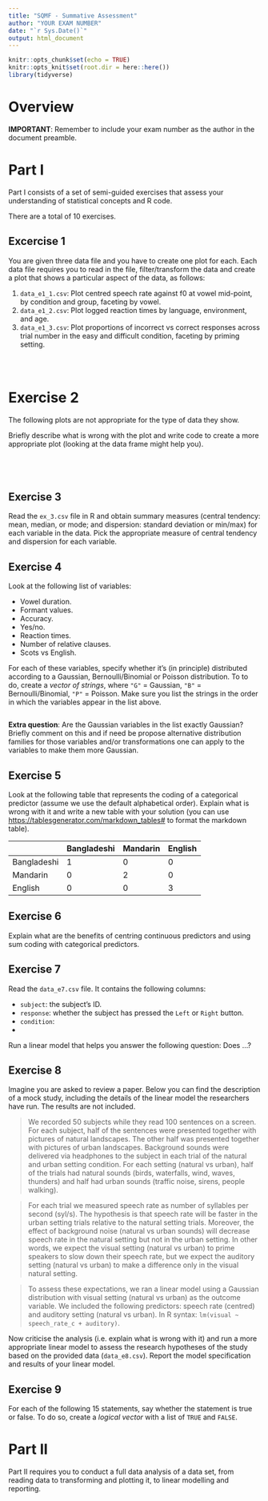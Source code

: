 ```yaml
---
title: "SQMF - Summative Assessment"
author: "YOUR EXAM NUMBER"
date: "`r Sys.Date()`"
output: html_document
---
```


```r
knitr::opts_chunk$set(echo = TRUE)
knitr::opts_knit$set(root.dir = here::here())
library(tidyverse)
```

# Overview

**IMPORTANT**: Remember to include your exam number as the author in the document preamble.

# Part I

Part I consists of a set of semi-guided exercises that assess your understanding of statistical concepts and R code.

There are a total of 10 exercises.

## Excercise 1

You are given three data file and you have to create one plot for each. Each data file requires you to read in the file, filter/transform the data and create a plot that shows a particular aspect of the data, as follows:

1. `data_e1_1.csv`: Plot centred speech rate against f0 at vowel mid-point, by condition and group, faceting by vowel.
2. `data_e1_2.csv`: Plot logged reaction times by language, environment, and age.
3. `data_e1_3.csv`: Plot proportions of incorrect vs correct responses across trial number in the easy and difficult condition, faceting by priming setting.

```r

```

```r

```

```r

```


# Exercise 2

The following plots are not appropriate for the type of data they show.

Briefly describe what is wrong with the plot and write code to create a more appropriate plot (looking at the data frame might help you).

```r

```

```r

```



```r

```

```r

```


## Exercise 3

Read the `ex_3.csv` file in R and obtain summary measures (central tendency: mean, median, or mode; and dispersion: standard deviation or min/max) for each variable in the data. Pick the appropriate measure of central tendency and dispersion for each variable.

## Exercise 4

Look at the following list of variables:

- Vowel duration.
- Formant values.
- Accuracy.
- Yes/no.
- Reaction times.
- Number of relative clauses.
- Scots vs English.

For each of these variables, specify whether it's (in principle) distributed according to a Gaussian, Bernoulli/Binomial or Poisson distribution.
To to do, create a *vector of strings*, where `"G"` = Gaussian, `"B"` = Bernoulli/Binomial, `"P"` = Poisson. Make sure you list the strings in the order in which the variables appear in the list above.

```r

```

**Extra question**: Are the Gaussian variables in the list exactly Gaussian? Briefly comment on this and if need be propose alternative distribution families for those variables and/or transformations one can apply to the variables to make them more Gaussian.

## Exercise 5

Look at the following table that represents the coding of a categorical predictor (assume we use the default alphabetical order). Explain what is wrong with it and write a new table with your solution (you can use <https://tablesgenerator.com/markdown_tables#> to format the markdown table).

|             | Bangladeshi | Mandarin | English |
|-------------|-------------|----------|---------|
| Bangladeshi | 1           | 0        | 0       |
| Mandarin    | 0           | 2        | 0       |
| English     | 0           | 0        | 3       |

## Exercise 6

Explain what are the benefits of centring continuous predictors and using sum coding with categorical predictors.

## Exercise 7

Read the `data_e7.csv` file. It contains the following columns:

- `subject`: the subject's ID.
- `response`: whether the subject has pressed the `Left` or `Right` button.
- `condition`: 
- 

Run a linear model that helps you answer the following question: Does ...?

## Exercise 8

Imagine you are asked to review a paper.
Below you can find the description of a mock study, including the details of the linear model the researchers have run. The results are not included.

> We recorded 50 subjects while they read 100 sentences on a screen. For each subject, half of the sentences were presented together with pictures of natural landscapes. The other half was presented together with pictures of urban landscapes. Background sounds were delivered via headphones to the subject in each trial of the natural and urban setting condition. For each setting (natural vs urban), half of the trials had natural sounds (birds, waterfalls, wind, waves, thunders) and half had urban sounds (traffic noise, sirens, people walking).

> For each trial we measured speech rate as number of syllables per second (syl/s).
The hypothesis is that speech rate will be faster in the urban setting trials relative to the natural setting trials. Moreover, the effect of background noise (natural vs urban sounds) will decrease speech rate in the natural setting but not in the urban setting. In other words, we expect the visual setting (natural vs urban) to prime speakers to slow down their speech rate, but we expect the auditory setting (natural vs urban) to make a difference only in the visual natural setting.

> To assess these expectations, we ran a linear model using a Gaussian distribution with visual setting (natural vs urban) as the outcome variable. We included the following predictors: speech rate (centred) and auditory setting (natural vs urban). In R syntax: `lm(visual ~ speech_rate_c + auditory)`.

Now criticise the analysis (i.e. explain what is wrong with it) and run a more appropriate linear model to assess the research hypotheses of the study based on the provided data (`data_e8.csv`).
Report the model specification and results of your linear model.

## Exercise 9

For each of the following 15 statements, say whether the statement is true or false.
To do so, create a *logical vector* with a list of `TRUE` and `FALSE`.






# Part II

Part II requires you to conduct a full data analysis of a data set, from reading data to transforming and plotting it, to linear modelling and reporting.

